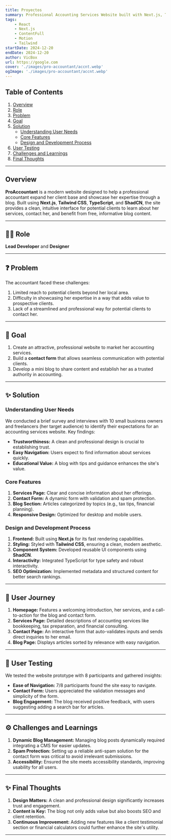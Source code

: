 ```yaml
---
title: Proyectos
summary: Professional Accounting Services Website built with Next.js, Tailwind CSS, TypeScript, and ShadCN. The site showcases accounting services, features a contact form, and offers a blog section to establish the accountant as an authority in the field.
tags:
    - React
    - Next.js
    - ContentFull
    - Motion
    - Tailwind
startDate: 2024-12-20
endDate: 2024-12-20
author: VicBox
url: https://google.com
cover: './images/pro-accountant/accnt.webp'
ogImage: './images/pro-accountant/accnt.webp'
---
```


## Table of Contents
1. [Overview](#overview)
2. [Role](#role)
3. [Problem](#problem)
4. [Goal](#goal)
5. [Solution](#solution)
    - [Understanding User Needs](#understanding-user-needs)
    - [Core Features](#core-features)
    - [Design and Development Process](#design-and-development-process)
6. [User Testing](#user-testing)
7. [Challenges and Learnings](#challenges-and-learnings)
8. [Final Thoughts](#final-thoughts)

---

## Overview
**ProAccountant** is a modern website designed to help a professional accountant expand her client base and showcase her expertise through a blog. Built using **Next.js**, **Tailwind CSS**, **TypeScript**, and **ShadCN**, the site provides a clean, intuitive interface for potential clients to learn about her services, contact her, and benefit from free, informative blog content.

---

## 👨‍💻 Role
**Lead Developer** and **Designer**

---

## ❓ Problem
The accountant faced these challenges:
1. Limited reach to potential clients beyond her local area.
2. Difficulty in showcasing her expertise in a way that adds value to prospective clients.
3. Lack of a streamlined and professional way for potential clients to contact her.

---

## 🎯 Goal
1. Create an attractive, professional website to market her accounting services.
2. Build a **contact form** that allows seamless communication with potential clients.
3. Develop a mini blog to share content and establish her as a trusted authority in accounting.

---

## ✨ Solution

### Understanding User Needs
We conducted a brief survey and interviews with 10 small business owners and freelancers (her target audience) to identify their expectations for an accounting services website. Key findings:
- **Trustworthiness:** A clean and professional design is crucial to establishing trust.
- **Easy Navigation:** Users expect to find information about services quickly.
- **Educational Value:** A blog with tips and guidance enhances the site's value.

### Core Features
1. **Services Page:** Clear and concise information about her offerings.
2. **Contact Form:** A dynamic form with validation and spam protection.
3. **Blog Section:** Articles categorized by topics (e.g., tax tips, financial planning).
4. **Responsive Design:** Optimized for desktop and mobile users.

### Design and Development Process
1. **Frontend:** Built using **Next.js** for its fast rendering capabilities.
2. **Styling:** Styled with **Tailwind CSS**, ensuring a clean, modern aesthetic.
3. **Component System:** Developed reusable UI components using **ShadCN**.
4. **Interactivity:** Integrated TypeScript for type safety and robust interactivity.
5. **SEO Optimization:** Implemented metadata and structured content for better search rankings.

---

## 🚌 User Journey
1. **Homepage:** Features a welcoming introduction, her services, and a call-to-action for the blog and contact form.
2. **Services Page:** Detailed descriptions of accounting services like bookkeeping, tax preparation, and financial consulting.
3. **Contact Page:** An interactive form that auto-validates inputs and sends direct inquiries to her email.
4. **Blog Page:** Displays articles sorted by relevance with easy navigation.

---

## 🧪 User Testing
We tested the website prototype with 8 participants and gathered insights:
- **Ease of Navigation:** 7/8 participants found the site easy to navigate.
- **Contact Form:** Users appreciated the validation messages and simplicity of the form.
- **Blog Engagement:** The blog received positive feedback, with users suggesting adding a search bar for articles.

---

## ⚙️ Challenges and Learnings
1. **Dynamic Blog Management:** Managing blog posts dynamically required integrating a CMS for easier updates.
2. **Spam Protection:** Setting up a reliable anti-spam solution for the contact form was critical to avoid irrelevant submissions.
3. **Accessibility:** Ensured the site meets accessibility standards, improving usability for all users.

---

## ✨ Final Thoughts
1. **Design Matters:** A clean and professional design significantly increases trust and engagement.
2. **Content is Key:** The blog not only adds value but also boosts SEO and client retention.
3. **Continuous Improvement:** Adding new features like a client testimonial section or financial calculators could further enhance the site's utility.

---
